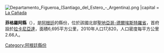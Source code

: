 [[Image:Departamento_Figueroa_(Santiago_del_Estero_-_Argentina).png|right]]
|capital           = [[La_Cañada_(Santiago_del_Estero)|La Cañada]]
{{Coord|27|42|32|S|63|46|27|W|display=title}}

'''菲格羅阿縣'''（{{lang-es|Departamento Figueroa}}），是[[阿根廷|阿根廷]]的縣份，位於該國北部[[聖地亞哥-德爾埃斯特羅省|聖地亞哥-德爾埃斯特羅省]]，首府設於[[拉卡尼亞達_(聖地亞哥-德爾埃斯特羅省)|拉卡尼亞達]]，面積6,695平方公里，2010年人口17,820，人口密度每平方公里2.66人。

{{Argentina-geo-stub}}
[[Category:阿根廷縣份|Category:阿根廷縣份]]